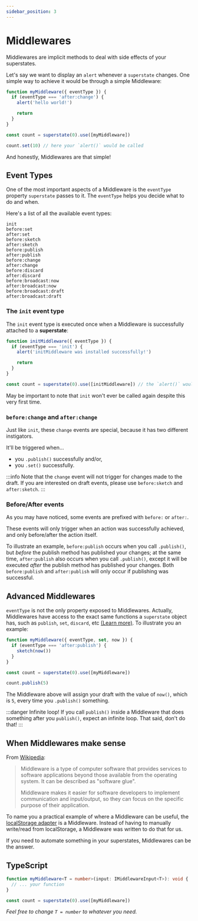 ```yaml
---
sidebar_position: 3
---
```


# Middlewares

Middlewares are implicit methods to deal with side effects of your superstates.

Let's say we want to display an `alert` whenever a `superstate` changes. One simple way to achieve it would be through
a simple Middleware:

```ts
function myMiddleware({ eventType }) {
  if (eventType === 'after:change') {
    alert('hello world!')

    return
  }
}

const count = superstate(0).use([myMiddleware])

count.set(10) // here your `alert()` would be called
```

And honestly, Middlewares are that simple!

## Event Types

One of the most important aspects of a Middleware is the `eventType` property `superstate` passes to it. The `eventType`
helps you decide what to do and when.

Here's a list of all the available event types:

```
init
before:set
after:set
before:sketch
after:sketch
before:publish
after:publish
before:change
after:change
before:discard
after:discard
before:broadcast:now
after:broadcast:now
before:broadcast:draft
after:broadcast:draft
```

### The `init` event type

The `init` event type is executed once when a Middleware is successfully attached to a **superstate**:

```typescript
function initMiddleware({ eventType }) {
  if (eventType === 'init') {
    alert('initMiddleware was installed successfully!')

    return
  }
}

const count = superstate(0).use([initMiddleware]) // the `alert()` would be called here.
```

May be important to note that `init` won't ever be called again despite this very first time.

### `before:change` and `after:change`

Just like `init`, these `change` events are special, because it has two different instigators.

It'll be triggered when...
- you `.publish()` successfully and/or,
- you `.set()` successfully.

:::info
Note that the `change` event will not trigger for changes made to the draft. If you are interested on draft events,
please use `before:sketch` and `after:sketch`.
:::

### Before/After events

As you may have noticed, some events are prefixed with `before:` or `after:`.

These events will only trigger when an action was successfully achieved, and only before/after the action itself.

To illustrate an example, `before:publish` occurs when you call `.publish()`, but *before* the publish method has published
your changes; at the same time, `after:publish` also occurs when you call `.publish()`, except it will be executed *after*
the publish method has published your changes. Both `before:publish` and `after:publish` will only occur if publishing was successful.

## Advanced Middlewares

`eventType` is not the only property exposed to Middlewares. Actually, Middlewares have access to the exact same functions
a `superstate` object has, such as `publish`, `set`, `discard`, etc [(Learn more)](/api-reference/@superstate/core/superstate). To illustrate you an example:

```typescript
function myMiddleware({ eventType, set, now }) {
  if (eventType === 'after:publish') {
    sketch(now())
  }
}

const count = superstate(0).use([myMiddleware])

count.publish(5)
```

The Middleware above will assign your draft with the value of `now()`, which is `5`, every time you `.publish()` something.

:::danger Infinite loop!
If you call `publish()` inside a Middleware that does something after you `publish()`, expect an infinite loop. That said, don't do that!
:::

## When Middlewares make sense

From [Wikipedia](https://en.wikipedia.org/wiki/Middleware):

> Middleware is a type of computer software that provides services to software applications beyond those available from the operating system. It can be described as "software glue".
>
> Middleware makes it easier for software developers to implement communication and input/output, so they can focus on the specific purpose of their application.

To name you a practical example of where a Middleware can be useful, the [localStorage adapter](/advanced/local-storage) is a Middleware.
Instead of having to manually write/read from localStorage, a Middleware was written to do that for us.

If you need to automate something in your superstates, Middlewares can be the answer.

## TypeScript

```typescript
function myMiddleware<T = number>(input: IMiddlewareInput<T>): void {
  // ... your function
}

const count = superstate(0).use([myMiddleware])
```

*Feel free to change `T = number` to whatever you need.*
